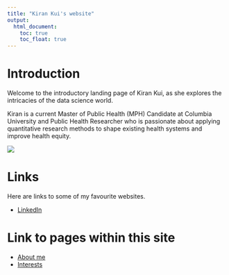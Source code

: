 ```yaml
---
title: "Kiran Kui's website"
output: 
  html_document:
    toc: true
    toc_float: true
---
```


# Introduction

Welcome to the introductory landing page of Kiran Kui, as she explores the intricacies of the data science world. 

Kiran is a current Master of Public Health (MPH) Candidate at Columbia University and Public Health Researcher who is passionate about applying quantitative research methods to shape existing health systems and improve health equity. 

![](photo/photo_kiran.png)

# Links

Here are links to some of my favourite websites.

* [LinkedIn](https://www.linkedin.com/in/kiranyankui/)

# Link to pages within this site

* [About me](about.html)
* [Interests](interests.html)



